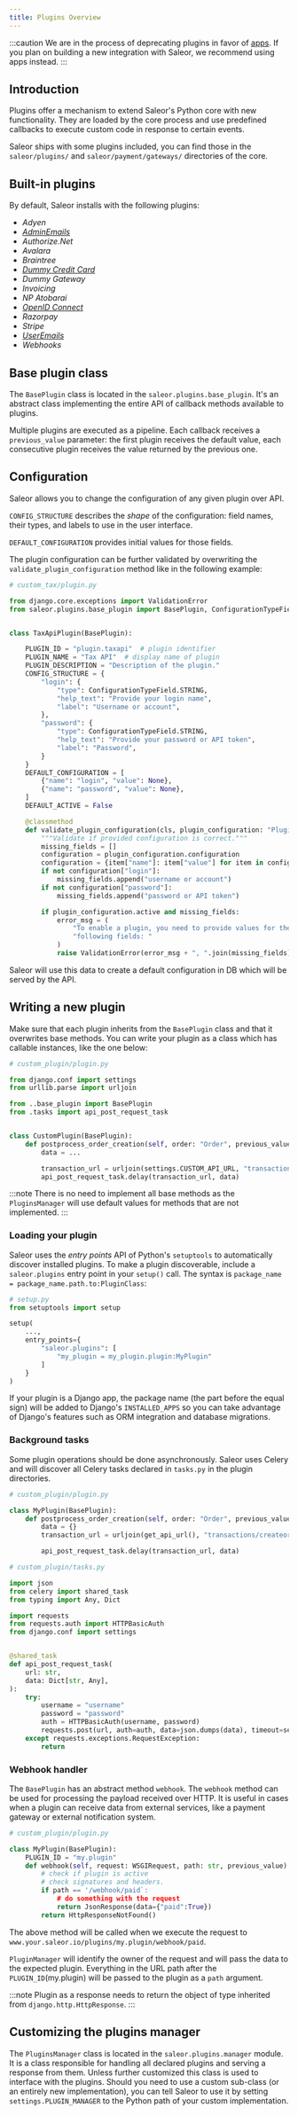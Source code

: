 ```yaml
---
title: Plugins Overview
---
```


<head>
  <meta name="rank" content="1" />
</head>

:::caution
We are in the process of deprecating plugins in favor of [apps](developer/extending/apps/overview.mdx). If you plan on building a new integration with Saleor, we recommend using apps instead.
:::

## Introduction

Plugins offer a mechanism to extend Saleor's Python core with new functionality. They are loaded by the core process and use predefined callbacks to execute custom code in response to certain events.

Saleor ships with some plugins included, you can find those in the `saleor/plugins/` and `saleor/payment/gateways/` directories of the core.

## Built-in plugins

By default, Saleor installs with the following plugins:

- _Adyen_
- [_AdminEmails_](developer/app-store/legacy-plugins/admin-emails.mdx)
- _Authorize.Net_
- _Avalara_
- _Braintree_
- [_Dummy Credit Card_](developer/app-store/legacy-plugins/dummy-credit-card.mdx)
- _Dummy Gateway_
- _Invoicing_
- _NP Atobarai_
- [_OpenID Connect_](developer/app-store/legacy-plugins/oidc.mdx)
- _Razorpay_
- _Stripe_
- [_UserEmails_](developer/app-store/legacy-plugins/user-emails.mdx)
- _Webhooks_

## Base plugin class

The `BasePlugin` class is located in the `saleor.plugins.base_plugin`. It's an abstract class implementing the entire API of callback methods available to plugins.

Multiple plugins are executed as a pipeline. Each callback receives a `previous_value` parameter: the first plugin receives the default value, each consecutive plugin receives the value returned by the previous one.

## Configuration

Saleor allows you to change the configuration of any given plugin over API.

`CONFIG_STRUCTURE` describes the _shape_ of the configuration: field names, their types, and labels to use in the user interface.

`DEFAULT_CONFIGURATION` provides initial values for those fields.

The plugin configuration can be further validated by overwriting the `validate_plugin_configuration` method like in the following example:

```python
# custom_tax/plugin.py

from django.core.exceptions import ValidationError
from saleor.plugins.base_plugin import BasePlugin, ConfigurationTypeField


class TaxApiPlugin(BasePlugin):

    PLUGIN_ID = "plugin.taxapi"  # plugin identifier
    PLUGIN_NAME = "Tax API"  # display name of plugin
    PLUGIN_DESCRIPTION = "Description of the plugin."
    CONFIG_STRUCTURE = {
        "login": {
            "type": ConfigurationTypeField.STRING,
            "help_text": "Provide your login name",
            "label": "Username or account",
        },
        "password": {
            "type": ConfigurationTypeField.STRING,
            "help_text": "Provide your password or API token",
            "label": "Password",
        }
    }
    DEFAULT_CONFIGURATION = [
        {"name": "login", "value": None},
        {"name": "password", "value": None},
    ]
    DEFAULT_ACTIVE = False

    @classmethod
    def validate_plugin_configuration(cls, plugin_configuration: "PluginConfiguration"):
        """Validate if provided configuration is correct."""
        missing_fields = []
        configuration = plugin_configuration.configuration
        configuration = {item["name"]: item["value"] for item in configuration}
        if not configuration["login"]:
            missing_fields.append("username or account")
        if not configuration["password"]:
            missing_fields.append("password or API token")

        if plugin_configuration.active and missing_fields:
            error_msg = (
                "To enable a plugin, you need to provide values for the "
                "following fields: "
            )
            raise ValidationError(error_msg + ", ".join(missing_fields))
```

Saleor will use this data to create a default configuration in DB which will be served by the API.

## Writing a new plugin

Make sure that each plugin inherits from the `BasePlugin` class and that it overwrites base methods.
You can write your plugin as a class which has callable instances, like the one below:

```python
# custom_plugin/plugin.py

from django.conf import settings
from urllib.parse import urljoin

from ..base_plugin import BasePlugin
from .tasks import api_post_request_task


class CustomPlugin(BasePlugin):
    def postprocess_order_creation(self, order: "Order", previous_value: Any):
        data = ...

        transaction_url = urljoin(settings.CUSTOM_API_URL, "transactions/createoradjust")
        api_post_request_task.delay(transaction_url, data)
```

:::note
There is no need to implement all base methods as the `PluginsManager` will use default values for methods that are not implemented.
:::

### Loading your plugin

Saleor uses the _entry points_ API of Python's `setuptools` to automatically discover installed plugins. To make a plugin discoverable, include a `saleor.plugins` entry point in your `setup()` call. The syntax is `package_name = package_name.path.to:PluginClass`:

```python
# setup.py
from setuptools import setup

setup(
    ...,
    entry_points={
        "saleor.plugins": [
            "my_plugin = my_plugin.plugin:MyPlugin"
        ]
    }
)
```

If your plugin is a Django app, the package name (the part before the equal sign) will be added to Django's `INSTALLED_APPS` so you can take advantage of Django's features such as ORM integration and database migrations.

### Background tasks

Some plugin operations should be done asynchronously. Saleor uses Celery and will discover all Celery tasks declared in `tasks.py` in the plugin directories.

```python
# custom_plugin/plugin.py

class MyPlugin(BasePlugin):
    def postprocess_order_creation(self, order: "Order", previous_value: Any):
        data = {}
        transaction_url = urljoin(get_api_url(), "transactions/createoradjust")

        api_post_request_task.delay(transaction_url, data)
```

```python
# custom_plugin/tasks.py

import json
from celery import shared_task
from typing import Any, Dict

import requests
from requests.auth import HTTPBasicAuth
from django.conf import settings


@shared_task
def api_post_request_task(
    url: str,
    data: Dict[str, Any],
):
    try:
        username = "username"
        password = "password"
        auth = HTTPBasicAuth(username, password)
        requests.post(url, auth=auth, data=json.dumps(data), timeout=settings.TIMEOUT)
    except requests.exceptions.RequestException:
        return
```

### Webhook handler

The `BasePlugin` has an abstract method `webhook`. The `webhook` method can be used for processing the payload received over HTTP. It is useful in cases when a plugin can receive data from external services, like a payment gateway or external notification system.

```python
# custom_plugin/plugin.py

class MyPlugin(BasePlugin):
    PLUGIN_ID = "my.plugin"
    def webhook(self, request: WSGIRequest, path: str, previous_value) -> HttpResponse:
        # check if plugin is active
        # check signatures and headers.
        if path == '/webhook/paid`:
            # do something with the request
            return JsonResponse(data={"paid":True})
        return HttpResponseNotFound()

```

The above method will be called when we execute the request to `www.your.saleor.io/plugins/my.plugin/webhook/paid`.

`PluginManager` will identify the owner of the request and will pass the data to the expected plugin. Everything in the URL path after the `PLUGIN_ID`(my.plugin) will be passed to the plugin as a `path` argument.

:::note
Plugin as a response needs to return the object of type inherited from `django.http.HttpResponse`.
:::

## Customizing the plugins manager

The `PluginsManager` class is located in the `saleor.plugins.manager` module. It is a class responsible for handling all declared plugins and serving a response from them. Unless further customized this class is used to interface with the plugins. Should you need to use a custom sub-class (or an entirely new implementation), you can tell Saleor to use it by setting `settings.PLUGIN_MANAGER` to the Python path of your custom implementation.
